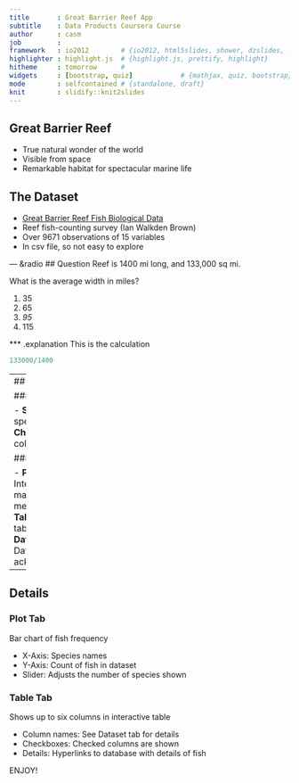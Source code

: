 ```yaml
---
title       : Great Barrier Reef App
subtitle    : Data Products Coursera Course
author      : casm
job         : 
framework   : io2012        # {io2012, html5slides, shower, dzslides, ...}
highlighter : highlight.js  # {highlight.js, prettify, highlight}
hitheme     : tomorrow      # 
widgets     : [bootstrap, quiz]            # {mathjax, quiz, bootstrap}
mode        : selfcontained # {standalone, draft}
knit        : slidify::knit2slides
---
```

## Great Barrier Reef
- True natural wonder of the world
- Visible from space
- Remarkable habitat for spectacular marine life

## The Dataset
- [Great Barrier Reef Fish Biological Data](http://era.deedi.qld.gov.au/1776/)
- Reef fish-counting survey (Ian Walkden Brown)
- Over 9671 observations of 15 variables
- In csv file, so not easy to explore

--- &radio
## Question
Reef is 1400 mi long, and 133,000 sq mi.

What is the average width in miles?

1. 35
2. 65
3. _95_
4. 115

*** .explanation
This is the calculation
```r
133000/1400
```

---
## App Layout

### Sidebar

- **Slider:** fish species in Plot
- **Checkboxes:** table columns.

### Main panel

- **Plot Tab:** Interactive plot of main species measured
- **Table Tab:** Interactive table of raw data
- **Dataset Tab:** Dataset details and acknowledgements

---
## Details

### Plot Tab

Bar chart of fish frequency

- X-Axis: Species names
- Y-Axis: Count of fish in dataset
- Slider: Adjusts the number of species shown

### Table Tab

Shows up to six columns in interactive table

- Column names: See Dataset tab for details
- Checkboxes: Checked columns are shown
- Details: Hyperlinks to database with details of fish

ENJOY!
